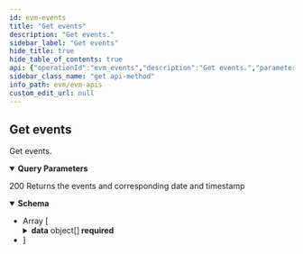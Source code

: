 ```yaml
---
id: evm-events
title: "Get events"
description: "Get events."
sidebar_label: "Get events"
hide_title: true
hide_table_of_contents: true
api: {"operationId":"evm_events","description":"Get events.","parameters":[{"name":"offset","required":false,"in":"query","description":"Number of items to skip before returning items, default: 0","schema":{"type":"number"}},{"name":"limit","required":false,"in":"query","description":"Number of items returned, default: 20","schema":{"type":"number"}}],"responses":{"200":{"description":"200 Returns the events and corresponding date and timestamp","content":{"application/json":{"schema":{"type":"array","items":{"type":"object","properties":{"offset":{"type":"number","description":"Offset"},"limit":{"type":"number","description":"Limit of results"},"total_items":{"type":"number","description":"Total returned result items"},"data":{"description":"Array of documents","type":"array","items":{"type":"object","properties":{"tx_hash":{"type":"string","example":"0x8c7a005d0c03b6c696d46ebc8a6ea1a4ebf7593154ccc30e98b7388eb7a443a8","description":"transactionHash"},"tx_index":{"type":"string","example":"0x8c7a005d0c03b6c696d46ebc8a6ea1a4ebf7593154ccc30e98b7388eb7a443a8","description":"txIndex"},"contract_address":{"type":"string","example":"0x0000000000000000000000000000000000001003","description":"contractAddress"},"block_hash":{"type":"string","example":1,"description":"blockHash"},"block_number":{"type":"number","example":1,"description":"blockNumber"},"timestamp":{"type":"number","example":1661314004,"description":"Block timestamp"},"block_time":{"type":"string","example":"1970-01-19T12:04:31.492Z","description":"The block time of the block"},"log_index":{"type":"number","example":"0","description":"logIndex"},"data":{"type":"string","example":"0","description":"data"},"topic0":{"type":"string","description":"topic 0"},"topic1":{"type":"string","description":"topic 1"},"topic2":{"type":"string","description":"topic 2"},"topic3":{"type":"string","description":"topic 3"},"removed":{"type":"boolean","example":"0","description":"removed"}},"required":["tx_hash","tx_index","contract_address","block_hash","block_number","timestamp","block_time","log_index","data","topic0","topic1","topic2","topic3","removed"],"title":"LogResponseDto"}}},"required":["offset","limit","total_items","data"],"title":"ListLogResponseDto"}}}}}},"tags":["Get events"],"security":[{"apiKey":[]}],"method":"get","path":"/v1/event","servers":[{"url":"https://eth-mainnet-api.blocklens.io","description":"Ethereum Mainnet server"}],"securitySchemes":{"bearer":{"scheme":"bearer","bearerFormat":"JWT","type":"http"},"basic":{"type":"http","scheme":"basic"},"apiKey":{"type":"apiKey","name":"x-api-key","in":"header"}},"info":{"title":"EVM APIs","description":"Swagger documentation","version":"1.0.0","contact":{}},"postman":{"name":"Get events","description":{"content":"Get events.","type":"text/plain"},"url":{"path":["v1","event"],"host":["{{baseUrl}}"],"query":[{"disabled":false,"description":{"content":"Number of items to skip before returning items, default: 0","type":"text/plain"},"key":"offset","value":""},{"disabled":false,"description":{"content":"Number of items returned, default: 20","type":"text/plain"},"key":"limit","value":""}],"variable":[]},"header":[{"key":"Accept","value":"application/json"}],"method":"GET","auth":{"type":"apikey","apikey":[{"type":"any","value":"x-api-key","key":"key"},{"type":"any","value":"<API Key>","key":"value"},{"type":"any","value":"header","key":"in"}]}}}
sidebar_class_name: "get api-method"
info_path: evm/evm-apis
custom_edit_url: null
---
```



## Get events



Get events.

<details style={{"marginBottom":"1rem"}} data-collapsed={false} open={true}><summary style={{}}><strong>Query Parameters</strong></summary><div><ul><ParamsItem className={"paramsItem"} param={{"name":"offset","required":false,"in":"query","description":"Number of items to skip before returning items, default: 0","schema":{"type":"number"}}}></ParamsItem><ParamsItem className={"paramsItem"} param={{"name":"limit","required":false,"in":"query","description":"Number of items returned, default: 20","schema":{"type":"number"}}}></ParamsItem></ul></div></details><div><ApiTabs><TabItem label={"200"} value={"200"}><div>

200 Returns the events and corresponding date and timestamp

</div><div><MimeTabs schemaType={"response"}><TabItem label={"application/json"} value={"application/json"}><SchemaTabs><TabItem label={"Schema"} value={"Schema"}><details style={{}} data-collapsed={false} open={true}><summary style={{"textAlign":"left"}}><strong>Schema</strong></summary><div style={{"textAlign":"left","marginLeft":"1rem"}}></div><ul style={{"marginLeft":"1rem"}}><li><div style={{"fontSize":"var(--ifm-code-font-size)","opacity":"0.6","marginLeft":"-.5rem","paddingBottom":".5rem"}}>Array [</div></li><SchemaItem collapsible={false} name={"offset"} required={true} schemaName={"number"} qualifierMessage={undefined} schema={{"type":"number","description":"Offset"}}></SchemaItem><SchemaItem collapsible={false} name={"limit"} required={true} schemaName={"number"} qualifierMessage={undefined} schema={{"type":"number","description":"Limit of results"}}></SchemaItem><SchemaItem collapsible={false} name={"total_items"} required={true} schemaName={"number"} qualifierMessage={undefined} schema={{"type":"number","description":"Total returned result items"}}></SchemaItem><SchemaItem collapsible={true} className={"schemaItem"}><details style={{}}><summary style={{}}><strong>data</strong><span style={{"opacity":"0.6"}}> object[]</span><strong style={{"fontSize":"var(--ifm-code-font-size)","color":"var(--openapi-required)"}}> required</strong></summary><div style={{"marginLeft":"1rem"}}><div style={{"marginTop":".5rem","marginBottom":".5rem"}}>

Array of documents

</div><li><div style={{"fontSize":"var(--ifm-code-font-size)","opacity":"0.6","marginLeft":"-.5rem","paddingBottom":".5rem"}}>Array [</div></li><SchemaItem collapsible={false} name={"tx_hash"} required={true} schemaName={"string"} qualifierMessage={undefined} schema={{"type":"string","example":"0x8c7a005d0c03b6c696d46ebc8a6ea1a4ebf7593154ccc30e98b7388eb7a443a8","description":"transactionHash"}}></SchemaItem><SchemaItem collapsible={false} name={"tx_index"} required={true} schemaName={"string"} qualifierMessage={undefined} schema={{"type":"string","example":"0x8c7a005d0c03b6c696d46ebc8a6ea1a4ebf7593154ccc30e98b7388eb7a443a8","description":"txIndex"}}></SchemaItem><SchemaItem collapsible={false} name={"contract_address"} required={true} schemaName={"string"} qualifierMessage={undefined} schema={{"type":"string","example":"0x0000000000000000000000000000000000001003","description":"contractAddress"}}></SchemaItem><SchemaItem collapsible={false} name={"block_hash"} required={true} schemaName={"string"} qualifierMessage={undefined} schema={{"type":"string","example":1,"description":"blockHash"}}></SchemaItem><SchemaItem collapsible={false} name={"block_number"} required={true} schemaName={"number"} qualifierMessage={undefined} schema={{"type":"number","example":1,"description":"blockNumber"}}></SchemaItem><SchemaItem collapsible={false} name={"timestamp"} required={true} schemaName={"number"} qualifierMessage={undefined} schema={{"type":"number","example":1661314004,"description":"Block timestamp"}}></SchemaItem><SchemaItem collapsible={false} name={"block_time"} required={true} schemaName={"string"} qualifierMessage={undefined} schema={{"type":"string","example":"1970-01-19T12:04:31.492Z","description":"The block time of the block"}}></SchemaItem><SchemaItem collapsible={false} name={"log_index"} required={true} schemaName={"number"} qualifierMessage={undefined} schema={{"type":"number","example":"0","description":"logIndex"}}></SchemaItem><SchemaItem collapsible={false} name={"data"} required={true} schemaName={"string"} qualifierMessage={undefined} schema={{"type":"string","example":"0","description":"data"}}></SchemaItem><SchemaItem collapsible={false} name={"topic0"} required={true} schemaName={"string"} qualifierMessage={undefined} schema={{"type":"string","description":"topic 0"}}></SchemaItem><SchemaItem collapsible={false} name={"topic1"} required={true} schemaName={"string"} qualifierMessage={undefined} schema={{"type":"string","description":"topic 1"}}></SchemaItem><SchemaItem collapsible={false} name={"topic2"} required={true} schemaName={"string"} qualifierMessage={undefined} schema={{"type":"string","description":"topic 2"}}></SchemaItem><SchemaItem collapsible={false} name={"topic3"} required={true} schemaName={"string"} qualifierMessage={undefined} schema={{"type":"string","description":"topic 3"}}></SchemaItem><SchemaItem collapsible={false} name={"removed"} required={true} schemaName={"boolean"} qualifierMessage={undefined} schema={{"type":"boolean","example":"0","description":"removed"}}></SchemaItem><li><div style={{"fontSize":"var(--ifm-code-font-size)","opacity":"0.6","marginLeft":"-.5rem"}}>]</div></li></div></details></SchemaItem><li><div style={{"fontSize":"var(--ifm-code-font-size)","opacity":"0.6","marginLeft":"-.5rem"}}>]</div></li></ul></details></TabItem><TabItem label={"Example (from schema)"} value={"Example (from schema)"}><ResponseSamples responseExample={"[\n  {\n    \"offset\": 0,\n    \"limit\": 0,\n    \"total_items\": 0,\n    \"data\": [\n      {\n        \"tx_hash\": \"0x8c7a005d0c03b6c696d46ebc8a6ea1a4ebf7593154ccc30e98b7388eb7a443a8\",\n        \"tx_index\": \"0x8c7a005d0c03b6c696d46ebc8a6ea1a4ebf7593154ccc30e98b7388eb7a443a8\",\n        \"contract_address\": \"0x0000000000000000000000000000000000001003\",\n        \"block_hash\": 1,\n        \"block_number\": 1,\n        \"timestamp\": 1661314004,\n        \"block_time\": \"1970-01-19T12:04:31.492Z\",\n        \"log_index\": \"0\",\n        \"data\": \"0\",\n        \"topic0\": \"string\",\n        \"topic1\": \"string\",\n        \"topic2\": \"string\",\n        \"topic3\": \"string\",\n        \"removed\": \"0\"\n      }\n    ]\n  }\n]"} language={"json"}></ResponseSamples></TabItem></SchemaTabs></TabItem></MimeTabs></div></TabItem></ApiTabs></div>
      